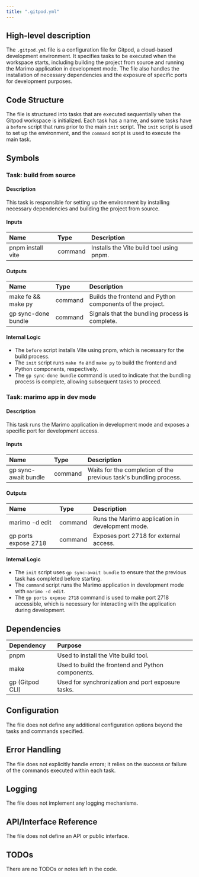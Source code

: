 ```yaml
---
title: ".gitpod.yml"
---
```


## High-level description
The `.gitpod.yml` file is a configuration file for Gitpod, a cloud-based development environment. It specifies tasks to be executed when the workspace starts, including building the project from source and running the Marimo application in development mode. The file also handles the installation of necessary dependencies and the exposure of specific ports for development purposes.

## Code Structure
The file is structured into tasks that are executed sequentially when the Gitpod workspace is initialized. Each task has a name, and some tasks have a `before` script that runs prior to the main `init` script. The `init` script is used to set up the environment, and the `command` script is used to execute the main task.

## Symbols

### Task: build from source
#### Description
This task is responsible for setting up the environment by installing necessary dependencies and building the project from source.

#### Inputs
| Name | Type | Description |
|:-----|:-----|:------------|
| pnpm install vite | command | Installs the Vite build tool using pnpm. |

#### Outputs
| Name | Type | Description |
|:-----|:-----|:------------|
| make fe && make py | command | Builds the frontend and Python components of the project. |
| gp sync-done bundle | command | Signals that the bundling process is complete. |

#### Internal Logic
- The `before` script installs Vite using pnpm, which is necessary for the build process.
- The `init` script runs `make fe` and `make py` to build the frontend and Python components, respectively.
- The `gp sync-done bundle` command is used to indicate that the bundling process is complete, allowing subsequent tasks to proceed.

### Task: marimo app in dev mode
#### Description
This task runs the Marimo application in development mode and exposes a specific port for development access.

#### Inputs
| Name | Type | Description |
|:-----|:-----|:------------|
| gp sync-await bundle | command | Waits for the completion of the previous task's bundling process. |

#### Outputs
| Name | Type | Description |
|:-----|:-----|:------------|
| marimo -d edit | command | Runs the Marimo application in development mode. |
| gp ports expose 2718 | command | Exposes port 2718 for external access. |

#### Internal Logic
- The `init` script uses `gp sync-await bundle` to ensure that the previous task has completed before starting.
- The `command` script runs the Marimo application in development mode with `marimo -d edit`.
- The `gp ports expose 2718` command is used to make port 2718 accessible, which is necessary for interacting with the application during development.

## Dependencies
| Dependency | Purpose |
|:-----------|:--------|
| pnpm | Used to install the Vite build tool. |
| make | Used to build the frontend and Python components. |
| gp (Gitpod CLI) | Used for synchronization and port exposure tasks. |

## Configuration
The file does not define any additional configuration options beyond the tasks and commands specified.

## Error Handling
The file does not explicitly handle errors; it relies on the success or failure of the commands executed within each task.

## Logging
The file does not implement any logging mechanisms.

## API/Interface Reference
The file does not define an API or public interface.

## TODOs
There are no TODOs or notes left in the code.